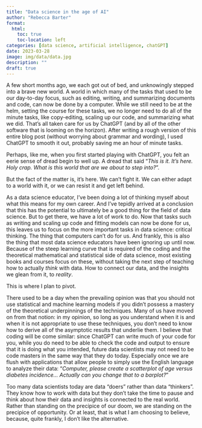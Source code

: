 ```yaml
---
title: "Data science in the age of AI"
author: "Rebecca Barter"
format:
  html:
    toc: true
    toc-location: left
categories: [data science, artificial intelligence, chatGPT]
date: 2023-03-28
image: img/data/data.jpg
description: ""
draft: true
---
```




A few short months ago, we each got out of bed, and unknowingly stepped into a brave new world. A world in which many of the tasks that used to be our day-to-day focus, such as editing, writing, and summarizing documents and code, can now be done by a computer. While we still need to be at the helm, setting the course for these tasks, we no longer need to do all of the minute tasks, like copy-editing, scaling up our code, and summarizing what we did. That's all taken care for us by ChatGPT (and by all of the other software that is looming on the horizon). After writing a rough version of this entire blog post (without worrying about grammar and wording), I used ChatGPT to smooth it out, probably saving me an hour of minute tasks.

Perhaps, like me, when you first started playing with ChatGPT, you felt an eerie sense of dread begin to well up. A dread that said "*This is it. It's here. Holy crap. What is this world that are we about to step into?*".

But the fact of the matter is, it's here. We can't fight it. We can either adapt to a world with it, or we can resist it and get left behind.

As a data science educator, I've been doing a lot of thinking myself about what this means for my own career. And I've tepidly arrived at a conclusion that this has the potential to ultimately be a good thing for the field of data science. But to get there, we have a lot of work to do. Now that tasks such as writing and scaling up code and fitting models can now be done for us, this leaves us to focus on the more important tasks in data science: critical thinking. The thing that computers can't do for us. And frankly, this is also the thing that most data science educators have been ignoring up until now. Because of the steep learning curve that is required of the coding and the theoretical mathematical and statistical side of data science, most existing books and courses focus on these, without taking the next step of teaching how to actually *think* with data. How to connect our data, and the insights we glean from it, to *reality*.

This is where I plan to pivot.


There used to be a day when the prevailing opinion was that you should not use statistical and machine learning models if you didn't possess a mastery of the theoretical underpinnings of the techniques. Many of us have moved on from that notion: in my opinion, so long as you understand when it is and when it is not appropriate to use these techniques, you don't need to know how to derive all of the asymptotic results that underlie them. I believe that coding will be come similar: since ChatGPT can write much of your code for you, while you do need to be able to check the code and output to ensure that it is doing what you intended, future data scientists may not need to be code masters in the same way that they do today. Especially once we are flush with applications that allow people to simply use the English language to analyze their data: "*Computer, please create a scatterplot of age versus diabetes incidence... Actually can you change that to a barplot?*" 

Too many data scientists today are data "doers" rather than data "thinkers". They know how to work with data but they don't take the time to pause and think about how their data and insights is connected to the real world. Rather than standing on the precipice of our doom, we are standing on the precipice of opportunity. Or at least, that is what I am choosing to believe, because, quite frankly, I don't like the alternative.





